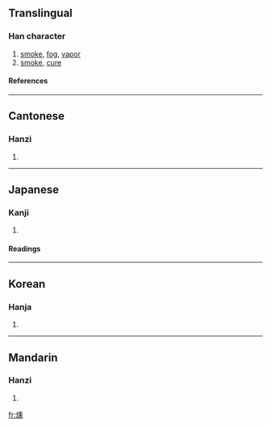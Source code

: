 {{see|熏}}

==Translingual==
===Han character===
{{Han char|rn=86|rad=火|as=14|sn=18|four=9283<sub>1</sub>|canj=火竹土火 (FHGF)}}
# [[smoke]], [[fog]], [[vapor]]
# [[smoke]], [[cure]]
====References====
{{Han ref|kx=0685.290|dkj=19513|dj=1098.160|hdz=32243.060|uh=71FB|ud=29179|bh=C274|bd=49780}}

----
==Cantonese==
===Hanzi===
{{yue-hanzi|jyut=|y=fan1}}
# {{defn|Cantonese}}

----
==Japanese==
===Kanji===
{{ja-kanji|grade=|rs=火14}}
# {{defn|Japanese}} 
====Readings====
{{ja-readings|on=[[くん]] (kun)|kun=[[ふすべる]] (fusuberu), [[くすべる]] (kusuberu)}}

----
==Korean==
===Hanja===
{{ko-hanja|hangeul=훈|eumhun=|rv=hun|mr=hun|y=hwun}}
# {{defn|Korean}}

----
==Mandarin==
===Hanzi===
{{cmn-hanzi|pin=[[xūn]] (xun1)|wg=hsün<sup>1</sup>}}
# {{defn|Mandarin}}

[[fr:燻]]